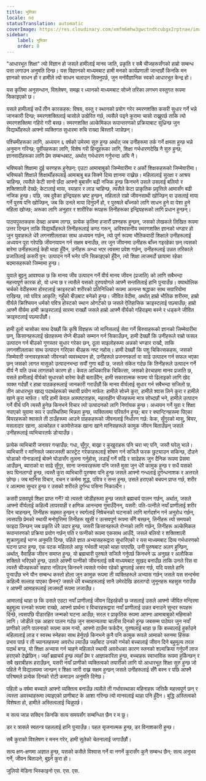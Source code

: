 ```yaml
---
title: भूमिका
locale: ne
statusTranslation: automatic
coverImage: https://res.cloudinary.com/xmfm6mhw3gwctndtcubgx2rptnae/image/upload/v1740337243/small_cover_educacion_fundamental_a051170f1c.webp
sidebar:
    label: भूमिका
    order: 0
---
```

"आधारभूत शिक्षा" त्यो विज्ञान हो जसले हामीलाई मानव जाति, प्रकृति र सबै चीजहरूसँगको हाम्रो सम्बन्ध पत्ता लगाउन अनुमति दिन्छ। यस विज्ञानको माध्यमबाट हामी मनको कार्यप्रणाली जान्दछौं किनकि मन ज्ञानको साधन हो र हामीले त्यो साधन चलाउन सिक्नुपर्छ, जुन मनोवैज्ञानिक स्वको आधारभूत केन्द्र हो।

यस कृतिमा अनुसन्धान, विश्लेषण, समझ र ध्यानको माध्यमबाट सोच्ने तरिका लगभग वस्तुगत रूपमा सिकाइएको छ।

यसले हामीलाई सधैं तीन कारकहरू: विषय, वस्तु र स्थानको प्रयोग गरेर स्मरणशक्ति कसरी सुधार गर्ने भन्ने जानकारी दिन्छ; स्मरणशक्तिलाई चासोले उत्प्रेरित गर्छ, त्यसैले पढ्ने कुरामा चासो राख्नुपर्छ ताकि त्यो स्मरणशक्तिमा गहिरो गरी बस्छ। स्मरणशक्ति अल्केमिकल रूपान्तरणको प्रक्रियाबाट सुध्रिन्छ जुन विद्यार्थीहरूले आफ्नो व्यक्तिगत सुधारमा रुचि राख्दा बिस्तारै जान्नेछन्।

पश्चिमीहरूका लागि, अध्ययन ६ वर्षको उमेरमा सुरु हुन्छ अर्थात् जब उनीहरूमा तर्क गर्ने क्षमता हुन्छ भन्ने अनुमान गरिन्छ; पूर्वीयहरूका लागि, विशेष गरी हिन्दूहरूका लागि, शिक्षा गर्भधारणदेखि नै सुरु हुन्छ; ज्ञानवादीहरूका लागि प्रेम सम्बन्धबाट, अर्थात् गर्भधारण गर्नुभन्दा अघि नै।

भविष्यको शिक्षामा दुई चरणहरू हुनेछन्: एउटा आमाबाबुको जिम्मेवारीमा र अर्को शिक्षकहरूको जिम्मेवारीमा। भविष्यको शिक्षाले शिक्षार्थीहरूलाई आमाबाबु बन्न सिक्ने दिव्य ज्ञानमा राख्नेछ। महिलालाई सुरक्षा र आश्रय चाहिन्छ, त्यसैले केटी सानो छँदा आफ्नो बुबासँग बढी नजिक हुन्छ किनभने उसले उसलाई बलियो र शक्तिशाली देख्छे; केटालाई माया, स्याहार र लाड चाहिन्छ, त्यसैले केटा प्राकृतिक प्रवृत्तिले आमासँग बढी नजिक हुन्छ। पछि, जब दुवैका इन्द्रियहरू भ्रष्ट हुन्छन्, महिलाले राम्रो जीवनसाथी खोज्छिन् वा उसलाई माया गर्ने पुरुष पनि खोज्छिन्, जब कि उनले माया दिनुपर्ने हो, र पुरुषले बाँच्नको लागि साधन हुने वा पेशा हुने महिला खोज्छ; अरूका लागि अनुहार र शारीरिक रूपहरू तिनीहरूका इन्द्रियहरूको लागि प्रधान हुन्छन्।

पाठ्यपुस्तकहरू देख्दा अचम्म लाग्छ, प्रत्येक कृतिमा हजारौं प्रश्नहरू हुन्छन्, जसको लेखकले लिखित रूपमा उत्तर दिन्छन् ताकि विद्यार्थीहरूले तिनीहरूलाई कण्ठ गरून्, अविश्वसनीय स्मरणशक्ति ज्ञानको भण्डार हो जुन युवाहरूले धेरै लगनशीलताका साथ अध्ययन गर्छन्, त्यो पूर्ण रूपमा भौतिकवादी शिक्षाले उनीहरूलाई अध्ययन पूरा गरेपछि जीवनयापन गर्न सक्षम बनाउँछ, तर जुन जीवनमा उनीहरू बाँच्न गइरहेका छन् त्यसको बारेमा उनीहरूलाई केही थाहा हुँदैन, उनीहरू अन्धा भएर त्यसमा प्रवेश गर्छन्, उनीहरूलाई उन्नत तरिकाले प्रजातिलाई कसरी पुन: उत्पादन गर्ने भनेर पनि सिकाइएको हुँदैन, त्यो शिक्षा लाजमर्दो छायामा रहेका बदमासहरूको जिम्मामा हुन्छ।

युवाले बुझ्नु आवश्यक छ कि मानव जीव उत्पादन गर्ने वीर्य मानव जीवन (प्रजाति) को लागि सबैभन्दा महत्त्वपूर्ण कारक हो, यो धन्य छ र त्यसैले यसको दुरुपयोगले आफ्नै सन्ततिलाई हानि पुर्‍याउँछ। क्याथोलिक चर्चको वेदीहरूमा होस्टलाई क्राइस्टको शरीरको प्रतिनिधिको रूपमा अत्यन्त श्रद्धाका साथ सग्रारियोमा राखिन्छ, त्यो पवित्र आकृति; गहुँको बीउबाट बनेको हुन्छ। जीवित वेदीमा, अर्थात् हाम्रो भौतिक शरीरमा, हाम्रो वीर्यले क्रिश्चियन धर्मको पवित्र होस्टको स्थान ओगटेको छ जसले ऐतिहासिक क्राइस्टलाई पछ्याउँछ; हाम्रो आफ्नै वीर्यमा हामी क्राइस्टलाई सारमा राख्छौं जसले हाम्रो आफ्नै वीर्यको गहिराइमा बस्ने र धड्कने जीवित क्राइस्टलाई पछ्याउँछौं।

हामी ठूलो चासोका साथ देख्छौं कि कृषि विज्ञहरू जो मानिसलाई सेवा गर्ने बिरुवाहरूको ज्ञानको जिम्मेवारीमा छन्, किसानहरूलाई खेतहरूमा रोप्ने बीउको सम्मान गर्न सिकाउँछन्, हामी देख्छौं कि उनीहरूले राम्रो फसल उत्पादन गर्न बीउको गुणस्तर सुधार गरेका छन्, ठूला साइलोहरूमा अन्नको भण्डार राख्दै, ताकि लगनशीलताका साथ उत्पादन गरिएका बीउहरू नष्ट नहोस्। हामी देख्छौं कि पशु चिकित्सकहरू, जसको जिम्मेवारी जनावरहरूको जीवनको व्यवस्थापन हो, उनीहरूले प्रजननकर्ता वा साढे उत्पादन गर्न सफल भएका छन् जसको लागत मासुको उत्पादनभन्दा सयौं गुणा बढी छ, जसले संकेत गर्दछ कि तिनीहरूले उत्पादन गर्ने वीर्य नै यति उच्च लागतको कारण हो। केवल आधिकारिक चिकित्सा, जसको हेरचाहमा मानव प्रजाति छ, यसले हामीलाई वीर्यको सुधारको बारेमा केही बताउँदैन; हामी सकारात्मक रूपमा यो ढिलाइको लागि खेद व्यक्त गर्दछौं र हाम्रा पाठकहरूलाई जानकारी गराउँछौं कि मानव वीर्यलाई सुधार गर्न सबैभन्दा सजिलो छ, तीन आधारभूत खाद्य पदार्थहरूको स्थायी प्रयोग मार्फत: हामीले सोच्ने कुरा, हामीले श्वास लिने कुरा र हामीले खाने कुरा मार्फत। यदि हामी केवल अस्पष्टताहरू, महत्वहीन चीजहरूमा मात्र सोच्दछौं भने, हामीले उत्पादन गर्ने वीर्य पनि त्यस्तै हुनेछ किनभने विचार त्यो उत्पादनको लागि निर्णायक हुन्छ। अध्ययन गर्ने युवा र शिक्षा नपाएको युवामा रूप र उपस्थितिमा भिन्नता हुन्छ, व्यक्तित्वमा परिवर्तन हुन्छ; बार र क्यान्टिनहरूमा पिएका बियरहरूको श्वासले ती ठाउँहरूमा आउने ग्राहकहरूको जीवनलाई निर्धारण गर्छ: केक, सुँगुरको मासु, बियर, मसलादार खाना, अल्कोहल र कामोत्तेजक खाना खाने मानिसहरूले कामुक जीवन बिताउँछन् जसले उनीहरूलाई व्यभिचारतर्फ डोर्‍याउँछ।

प्रत्येक व्यभिचारी जनावर गन्हाउँछ: गधा, सुँगुर, बाख्रा र कुखुराहरू पनि चरा भए पनि, जस्तै घरेलु भाले। व्यभिचारी र मानिसले जबरजस्ती कास्ट्रेट गरेकाहरूलाई शोषण गर्न सजिलै फरक छुट्याउन सकिन्छ, दौडने घोडाको गोनाडलाई बोक्ने घोडासँग तुलना गर्नुहोस्, लडाइँ गर्ने साँढे र साढेहरू जुन दैनिक रूपमा प्रेसमा आउँछन्, ब्याराको वा साढे सुँगुर, साना जनावरहरूमा पनि जस्तै मुसा जुन धेरै कामुक हुन्छ र सधैं यसको रूप घिनलाग्दो हुन्छ, त्यस्तै कुरा व्यभिचारी पुरुषमा पनि हुन्छ जसले आफ्नो गन्धलाई दुर्गन्धनाशक र अत्तरले छोप्छ। जब मानिस विचार, वचन र कर्ममा शुद्ध, पवित्र र सन्त हुन्छ, उसले हराएको बचपन प्राप्त गर्छ, शरीर र आत्मामा सुन्दर हुन्छ र उसको शरीरले दुर्गन्ध पसिना निकाल्दैन।

कसरी प्रसवपूर्व शिक्षा प्राप्त गर्ने? यो त्यस्तो जोडीहरूमा हुन्छ जसले ब्रह्मचर्य पालन गर्छन्, अर्थात्, जसले आफ्नो वीर्यलाई कहिल्यै लापरवाही र क्षणिक आनन्दमा गुमाउँदैनन्, यसरी: पति-पत्नीले नयाँ प्राणीलाई शरीर दिन चाहन्छन्, तिनीहरू सहमत हुन्छन् र स्वर्गलाई निषेचनको घटनाको लागि मार्गदर्शन गर्न अनुरोध गर्छन्, त्यसपछि प्रेमको स्थायी मनोवृत्तिमा तिनीहरू खुसी र उत्सवपूर्ण रूपमा सँगै बस्छन्, तिनीहरू त्यो समयको फाइदा लिन्छन् जब प्रकृति धेरै उदार हुन्छ, जसरी किसानहरूले रोप्नको लागि गर्छन्, तिनीहरू अल्केमिकल रूपान्तरणको प्रक्रिया प्रयोग गर्छन् पति र पत्नीको रूपमा एकसाथ आउँदै, जसले बलियो र शक्तिशाली शुक्राणुलाई भाग्न अनुमति दिन्छ, पहिले ज्ञात अभ्यासहरूद्वारा सुधारिएको र यस माध्यमबाट दिव्य गर्भधारणको घटना प्राप्त हुन्छ, एक पटक महिलाले आफू गर्भवती भएको थाहा पाएपछि, उनी पुरुषबाट अलग हुन्छिन्, अर्थात्, वैवाहिक जीवन समाप्त हुन्छ, यो ब्रह्मचारी पुरुषले सजिलै गर्नुपर्छ किनभने ऊ अनुग्रह र अलौकिक शक्तिले भरिएको हुन्छ, उसले आफ्नी पत्नीको जीवनलाई सबै माध्यमबाट सुखद बनाउँछ ताकि उनले रिस वा त्यस्तै चीजहरूको सहारा नलिउन् किनभने त्यसले गर्भमा रहेको भ्रूणलाई असर गर्छ, यदि यसले हानि पुर्‍याउँछ भने यौन सम्बन्ध कस्तो होला जुन कामुक रूपमा ती व्यक्तिहरूले अभ्यास गर्छन् जसले यस सन्दर्भमा कहिल्यै सल्लाह पाएका छैनन्? जसले धेरै बच्चाहरूलाई सानै उमेरदेखि डरलाग्दो जुनूनहरू महसुस गराउँछ र आफ्नी आमाहरूलाई लाजमर्दो रूपमा लजाउँछ।

आमालाई थाहा छ कि उसले एउटा नयाँ प्राणीलाई जीवन दिइरहेकी छ जसलाई उसले आफ्नो जीवित मन्दिरमा बहुमूल्य रत्नको रूपमा राख्छे, आफ्नो प्रार्थना र विचारहरूद्वारा नयाँ प्राणीलाई उन्नत बनाउने सुन्दर रूपहरू दिन्छे, त्यसपछि पीडारहित जन्मको घटना आउँछ; सरल र प्राकृतिक रूपमा आफ्ना आमाबाबुको महिमाको लागि। जोडीले एक आहार पालन गर्दछ जुन सामान्यतया चालीस दिनको हुन्छ जबसम्म पाठेघर जुन नयाँ प्राणीको लागि पालनाको रूपमा काम गर्‍यो, आफ्नो ठाउँमा फर्कदैन, पुरुषलाई थाहा छ कि बच्चालाई हुर्काउने महिलालाई लाड र स्वस्थ स्नेहका साथ हेर्नुपर्छ किनभने कुनै पनि कामुक रूपले आमाको स्तनमा हिंसक प्रभाव पार्छ र ती च्यानलहरूमा अवरोध ल्याउँछ जहाँबाट उनको गर्भको बच्चालाई जीवन दिने बहुमूल्य तरल पदार्थ बग्छ, यो शिक्षा अभ्यास गर्न चाहने महिलाले स्थायी अवरोधका कारण स्तनको शल्यक्रिया गर्नुपर्ने लाज हराएको देख्नेछिन्। जहाँ ब्रह्मचर्य हुन्छ त्यहाँ प्रेम र आज्ञाकारिता हुन्छ, बच्चाहरू स्वाभाविक रूपमा हुर्किन्छन् र सबै खराबीहरू हराउँछन्, यसरी नयाँ प्राणीको व्यक्तित्वको तयारीको लागि यो आधारभूत शिक्षा सुरु हुन्छ जो पहिले नै विद्यालयमा जान्छन् र शिक्षा जारी राख्न सक्षम हुन्छन् जसले उनीहरूलाई सँगै बस्न र पछि आफ्नै परिश्रमले प्रत्येक दिनको रोटी कमाउन अनुमति दिनेछ।

पहिलो ७ वर्षमा बच्चाले आफ्नो व्यक्तित्व बनाउँछ त्यसैले ती गर्भावस्थाका महिनाहरू जत्तिकै महत्त्वपूर्ण छन् र त्यस्ता अवस्थाहरूमा ल्याइएको प्राणीबाट के आशा गरिन्छ त्यो मानवलाई थाहा पनि हुँदैन। बुद्धि अस्तित्वको विशेषता हो, हामीले अस्तित्वलाई चिन्नुपर्छ।

म सत्य जान्न सक्दिन किनकि सत्य समयसँग सम्बन्धित छैन र म छु।

डर र त्रासले स्वतन्त्र पहललाई हानि पुर्‍याउँछ। पहल सृजनात्मक हुन्छ, डर विनाशकारी हुन्छ।

सबै कुराको विश्लेषण र मनन गरेर, हामी सुतेको चेतनालाई जगाउँछौं।

सत्य क्षण-क्षणमा अज्ञात हुन्छ, यसको कसैले विश्वास गर्ने वा नगर्ने कुरासँग कुनै सम्बन्ध छैन; सत्य अनुभव गर्ने, जीवन बिताउने, बुझ्ने कुरा हो।

जुलियो मेडिना भिस्काइनो
एस. एस. एस.

